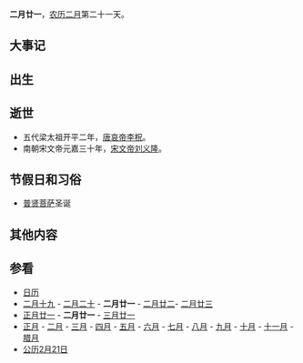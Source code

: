 {{Lunar02Calendar}}
'''二月廿一'''，[[农历|农历]][[二月_(农历)|二月]]第二十一天。

==大事记==

==出生==

==逝世==
*五代梁太祖开平二年，[[唐哀帝|唐哀帝]][[李柷|李柷]]。
*南朝宋文帝元嘉三十年，[[宋文帝|宋文帝]][[刘义隆|刘义隆]]。

==节假日和习俗==
*[[普贤菩萨|普贤菩萨]]圣诞

==其他内容==

==参看==
*[[日历|日历]]
*[[二月十九|二月十九]] - [[二月二十|二月二十]] - '''二月廿一''' - [[二月廿二|二月廿二]]- [[二月廿三|二月廿三]]         
*[[正月廿一|正月廿一]] - '''二月廿一''' - [[三月廿一|三月廿一]]
*[[正月|正月]] - [[二月_(农历)|二月]] - [[三月_(农历)|三月]] - [[四月_(农历)|四月]] - [[五月_(农历)|五月]] - [[六月_(农历)|六月]] - [[七月_(农历)|七月]] - [[八月_(农历)|八月]] - [[九月_(农历)|九月]] - [[十月_(农历)|十月]] - [[十一月_(农历)|十一月]] - [[腊月|腊月]]
*[[公历|公历]][[2月21日|2月21日]]